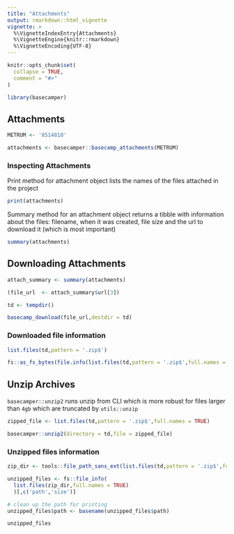 ```yaml
---
title: "Attachments"
output: rmarkdown::html_vignette
vignette: >
  %\VignetteIndexEntry{Attachments}
  %\VignetteEngine{knitr::rmarkdown}
  %\VignetteEncoding{UTF-8}
---
```


```r
knitr::opts_chunk$set(
  collapse = TRUE,
  comment = "#>"
)
```

```r
library(basecamper)
```

## Attachments

```r

METRUM <- '8514810'

attachments <- basecamper::basecamp_attachments(METRUM)
```

### Inspecting Attachments

Print method for attachment object lists the names of the files attached in the project

```r
print(attachments)
```

Summary method for an attachment object returns a tibble with information about the files: filename, when it was created, file size and the url to download it (which is most important)

```r
summary(attachments)
```

## Downloading Attachments

```r
attach_summary <- summary(attachments)

(file_url  <- attach_summary$url[3])

td <- tempdir()

basecamp_download(file_url,destdir = td)

```

### Downloaded file information

```r
list.files(td,pattern = '.zip$')

fs::as_fs_bytes(file.info(list.files(td,pattern = '.zip$',full.names = TRUE))[,'size'])
```

## Unzip Archives

`basecamper::unzip2` runs unzip from CLI which is more robust for files larger than `4gb` which are truncated by `utils::unzip`

```r

zipped_file <- list.files(td,pattern = '.zip$',full.names = TRUE)

basecamper::unzip2(directory = td,file = zipped_file)
```

### Unzipped files information

```r

zip_dir <- tools::file_path_sans_ext(list.files(td,pattern = '.zip$',full.names = TRUE))

unzipped_files <- fs::file_info(
  list.files(zip_dir,full.names = TRUE)
  )[,c('path','size')]

# clean up the path for printing
unzipped_files$path <- basename(unzipped_files$path)

unzipped_files

```
